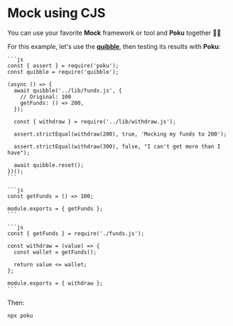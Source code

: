 
# Mock using CJS

You can use your favorite **Mock** framework or tool and **Poku** together 🐷➕

For this example, let's use the [**quibble**](https://github.com/testdouble/quibble), then testing its results with **Poku**:

<Tabs>
  <TabItem default value='./test/withdraw.test.js'>

    ```js
    const { assert } = require('poku');
    const quibble = require('quibble');

    (async () => {
      await quibble('../lib/funds.js', {
        // Original: 100
        getFunds: () => 200,
      });

      const { withdraw } = require('../lib/withdraw.js');

      assert.strictEqual(withdraw(200), true, 'Mocking my funds to 200');

      assert.strictEqual(withdraw(300), false, "I can't get more than I have");

      await quibble.reset();
    })();
    ```

  </TabItem>
  <TabItem  value='./lib/funds.js'>

    ```js
    const getFunds = () => 100;

    module.exports = { getFunds };
    ```

  </TabItem>
  <TabItem  value='./lib/withdraw.js'>

    ```js
    const { getFunds } = require('./funds.js');

    const withdraw = (value) => {
      const wallet = getFunds();

      return value <= wallet;
    };

    module.exports = { withdraw };
    ```

  </TabItem>
</Tabs>

Then:

```bash
npx poku
```

